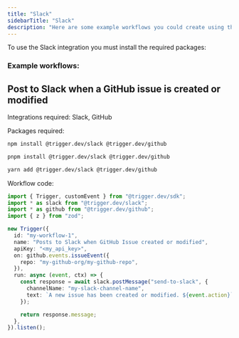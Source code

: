 ```yaml
---
title: "Slack"
sidebarTitle: "Slack"
description: "Here are some example workflows you could create using the Slack integration."
---
```


To use the Slack integration you must install the required packages:
<Tabs>
  <Tab title="npm">

### Example workflows:
## Post to Slack when a GitHub issue is created or modified

Integrations required: Slack, GitHub

Packages required:
<Tabs>
  <Tab title="npm">

```bash
npm install @trigger.dev/slack @trigger.dev/github
```

  </Tab>
  <Tab title="pnpm">

```bash
pnpm install @trigger.dev/slack @trigger.dev/github
```

  </Tab>
  <Tab title="yarn">

```bash
yarn add @trigger.dev/slack @trigger.dev/github
```

  </Tab>
</Tabs>

Workflow code:


```ts
import { Trigger, customEvent } from "@trigger.dev/sdk";
import * as slack from "@trigger.dev/slack";
import * as github from "@trigger.dev/github";
import { z } from "zod";

new Trigger({
  id: "my-workflow-1",
  name: "Posts to Slack when GitHub Issue created or modified",
  apiKey: "<my_api_key>",
  on: github.events.issueEvent({
    repo: "my-github-org/my-github-repo",
  }),
  run: async (event, ctx) => {
    const response = await slack.postMessage("send-to-slack", {
      channelName: "my-slack-channel-name",
      text: `A new issue has been created or modified. ${event.action}`,
    });

    return response.message;
  },
}).listen();
```
